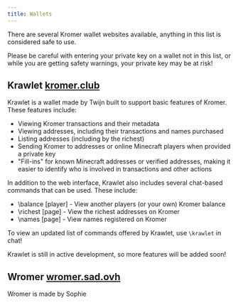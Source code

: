 ```yaml
---
title: Wallets
---
```


There are several Kromer wallet websites available, anything in this list is considered safe to use.

<Aside type="danger">Please be careful with entering your private key on a wallet not in this list, or while you are getting safety warnings, your private key may be at risk!</Aside>

## Krawlet [kromer.club](https://www.kromer.club/)
Krawlet is a wallet made by Twijn built to support basic features of Kromer. These features include:

- Viewing Kromer transactions and their metadata
- Viewing addresses, including their transactions and names purchased
- Listing addresses (including by the richest)
- Sending Kromer to addresses or online Minecraft players when provided a private key
- "Fill-ins" for known Minecraft addresses or verified addresses, making it easier to identify who is involved in transactions and other actions

In addition to the web interface, Krawlet also includes several chat-based commands that can be used. These include:

- \balance [player] - View another players (or your own) Kromer balance
- \richest [page] - View the richest addresses on Kromer
- \names [page] - View names registered on Kromer

To view an updated list of commands offered by Krawlet, use `\krawlet` in chat!

Krawlet is still in active development, so more features will be added soon!

## Wromer [wromer.sad.ovh](https://wromer.sad.ovh/)
Wromer is made by Sophie
